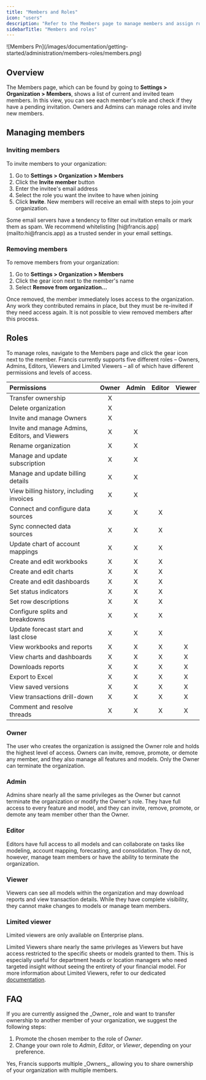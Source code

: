 ```yaml
---
title: "Members and Roles"
icon: "users"
description: "Refer to the Members page to manage members and assign roles in your organization."
sidebarTitle: "Members and roles"
---
```


<Frame>
  ![Members Pn](/images/documentation/getting-started/administration/members-roles/members.png)
</Frame>

## Overview

The Members page, which can be found by going to **Settings \> Organization \> Members**, shows a list of current and invited team members. In this view, you can see each member's role and check if they have a pending invitation. Owners and Admins can manage roles and invite new members.

## Managing members

### Inviting members

To invite members to your organization:

1. Go to **Settings \> Organization \> Members**
2. Click the **Invite member** button
3. Enter the invitee's email address
4. Select the role you want the invitee to have when joining
5. Click **Invite**. New members will receive an email with steps to join your organization.

<Info>
  Some email servers have a tendency to filter out invitation emails or mark them as spam. We recommend whitelisting [hi@francis.app](mailto:hi@francis.app) as a trusted sender in your email settings.
</Info>

### Removing members

To remove members from your organization:

1. Go to **Settings \> Organization \> Members**
2. Click the gear icon next to the member's name
3. Select **Remove from organization...**

Once removed, the member immediately loses access to the organization. Any work they contributed remains in place, but they must be re-invited if they need access again. It is not possible to view removed members after this process.

## Roles

To manage roles, navigate to the Members page and click the gear icon next to the member. Francis currently supports five different roles – Owners, Admins, Editors, Viewers and Limited Viewers – all of which have different permissions and levels of access.

| Permissions                                    | Owner | Admin | Editor | Viewer |
| :--------------------------------------------- | :---: | :---: | :----: | :----: |
| Transfer ownership                             | X     |       |        |        |
| Delete organization                            | X     |       |        |        |
| Invite and manage Owners                       | X     |       |        |        |
| Invite and manage Admins, Editors, and Viewers | X     | X     |        |        |
| Rename organization                            | X     | X     |        |        |
| Manage and update subscription                 | X     | X     |        |        |
| Manage and update billing details              | X     | X     |        |        |
| View billing history, including invoices       | X     | X     |        |        |
| Connect and configure data sources             | X     | X     | X      |        |
| Sync connected data sources                    | X     | X     | X      |        |
| Update chart of account mappings               | X     | X     | X      |        |
| Create and edit workbooks                      | X     | X     | X      |        |
| Create and edit charts                         | X     | X     | X      |        |
| Create and edit dashboards                     | X     | X     | X      |        |
| Set status indicators                          | X     | X     | X      |        |
| Set row descriptions                           | X     | X     | X      |        |
| Configure splits and breakdowns                | X     | X     | X      |        |
| Update forecast start and last close           | X     | X     | X      |        |
| View workbooks and reports                     | X     | X     | X      | X      |
| View charts and dashboards                     | X     | X     | X      | X      |
| Downloads reports                              | X     | X     | X      | X      |
| Export to Excel                                | X     | X     | X      | X      |
| View saved versions                            | X     | X     | X      | X      |
| View transactions drill-down                   | X     | X     | X      | X      |
| Comment and resolve threads                    | X     | X     | X      | X      |

### Owner

The user who creates the organization is assigned the Owner role and holds the highest level of access. Owners can invite, remove, promote, or demote any member, and they also manage all features and models. Only the Owner can terminate the organization.

### Admin

Admins share nearly all the same privileges as the Owner but cannot terminate the organization or modify the Owner's role. They have full access to every feature and model, and they can invite, remove, promote, or demote any team member other than the Owner.

### Editor

Editors have full access to all models and can collaborate on tasks like modeling, account mapping, forecasting, and consolidation. They do not, however, manage team members or have the ability to terminate the organization.

### Viewer

Viewers can see all models within the organization and may download reports and view transaction details. While they have complete visibility, they cannot make changes to models or manage team members.

### Limited viewer

<Info>
  Limited viewers are only available on Enterprise plans.
</Info>

Limited Viewers share nearly the same privileges as Viewers but have access restricted to the specific sheets or models granted to them. This is especially useful for department heads or location managers who need targeted insight without seeing the entirety of your financial model. For more information about Limited Viewers, refer to our dedicated [documentation](/documentation/confidentiality/limited-viewers).

## FAQ

<Expandable title="How do I transfer ownership of my organization?">
  If you are currently assigned the _Owner_ role and want to transfer ownership to another member of your organization, we suggest the following steps:

  1. Promote the chosen member to the role of _Owner_.
  2. Change your own role to _Admin_, _Editor_, or _Viewer_, depending on your preference.﻿
</Expandable>

<Expandable title="Can I share ownership of my organization?">
  Yes, Francis supports multiple _Owners_, allowing you to share ownership of your organization with multiple members.
</Expandable>